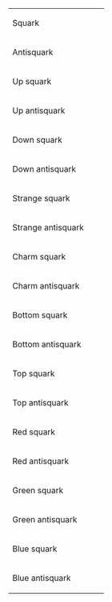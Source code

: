{| border=0

|- style="height: 2em;"

| Squark || {{SubatomicParticle|Squark}} || {{SubatomicParticle|link=yes|Squark}}

|- style="height: 2em;"

| Antisquark || {{SubatomicParticle|Antisquark}} || {{SubatomicParticle|link=yes|Antisquark}}

|- style="height: 2em;"

| Up squark || {{SubatomicParticle|Up squark}} || {{SubatomicParticle|link=yes|Up squark}}

|- style="height: 2em;"

| Up antisquark || {{SubatomicParticle|Up antisquark}} || {{SubatomicParticle|link=yes|Up antisquark}}

|- style="height: 2em;"

| Down squark || {{SubatomicParticle|Down squark}} || {{SubatomicParticle|link=yes|Down squark}}

|- style="height: 2em;"

| Down antisquark || {{SubatomicParticle|Down antisquark}} || {{SubatomicParticle|link=yes|Down antisquark}}

|- style="height: 2em;"

| Strange squark || {{SubatomicParticle|Strange squark}} || {{SubatomicParticle|link=yes|Strange squark}}

|- style="height: 2em;"

| Strange antisquark || {{SubatomicParticle|Strange antisquark}} || {{SubatomicParticle|link=yes|Strange antisquark}}

|- style="height: 2em;"

| Charm squark || {{SubatomicParticle|Charm squark}} || {{SubatomicParticle|link=yes|Charm squark}}

|- style="height: 2em;"

| Charm antisquark || {{SubatomicParticle|Charm antisquark}} || {{SubatomicParticle|link=yes|Charm antisquark}}

|- style="height: 2em;"

| Bottom squark || {{SubatomicParticle|Bottom squark}} || {{SubatomicParticle|link=yes|Bottom squark}}

|- style="height: 2em;"

| Bottom antisquark || {{SubatomicParticle|Bottom antisquark}} || {{SubatomicParticle|link=yes|Bottom antisquark}}

|- style="height: 2em;"

| Top squark || {{SubatomicParticle|Top squark}} || {{SubatomicParticle|link=yes|Top squark}}

|- style="height: 2em;"

| Top antisquark || {{SubatomicParticle|Top antisquark}} || {{SubatomicParticle|link=yes|Top antisquark}}

|- style="height: 2em;"

| Red squark || {{SubatomicParticle|Red squark}} || {{SubatomicParticle|link=yes|Red squark}}

|- style="height: 2em;"

| Red antisquark || {{SubatomicParticle|Red antisquark}} || {{SubatomicParticle|link=yes|Red antisquark}}

|- style="height: 2em;"

| Green squark || {{SubatomicParticle|Green squark}} || {{SubatomicParticle|link=yes|Green squark}}

|- style="height: 2em;"

| Green antisquark || {{SubatomicParticle|Green antisquark}} || {{SubatomicParticle|link=yes|Green antisquark}}

|- style="height: 2em;"

| Blue squark || {{SubatomicParticle|Blue squark}} || {{SubatomicParticle|link=yes|Blue squark}}

|- style="height: 2em;"

| Blue antisquark || {{SubatomicParticle|Blue antisquark}} || {{SubatomicParticle|link=yes|Blue antisquark}}

|}